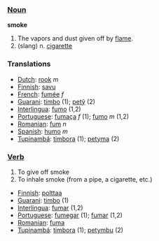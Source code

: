 === [[Noun]] ===

'''smoke'''

#The vapors and dust given off by [[flame]].
# (slang) n. [[cigarette]]

=== Translations ===
*[[Dutch]]: [[rook]] ''m''
*[[Finnish]]: [[savu]]
*[[French]]: [[fumée]] ''f''
*[[Guarani]]: [[timbo]] (1); [[petỹ]] (2)
*[[Interlingua]]: [[fumo]] (1,2)
*[[Portuguese]]: [[fumaça]] ''f'' (1); [[fumo]] ''m'' (1,2)
*[[Romanian]]: [[fum]] ''n''
*[[Spanish]]: [[humo]] ''m''
*[[Tupinambá]]: [[timbora]] (1); [[petyma]] (2)

=== [[Verb]] ===

#To give off smoke
#To inhale smoke (from a pipe, a cigarette, etc.)

*[[Finnish]]: [[polttaa]]
*[[Guarani]]: [[timbo]] (1)
*[[Interlingua]]: [[fumar]] (1,2)
*[[Portuguese]]: [[fumegar]] (1); [[fumar]] (1,2)
*[[Romanian]]: [[fuma]]
*[[Tupinambá]]: [[timbora]] (1); [[petymbu]] (2)